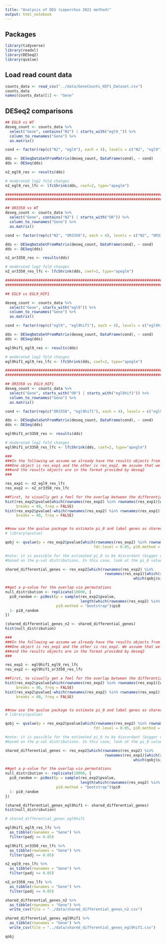 ```yaml
---
title: "Analysis of DEG (Leperchio 2021 method)"
output: html_notebook
---
```


## Packages
```r
library(tidyverse)
library(readxl)
library(DESeq2)
library(qvalue)
```

## Load read count data
```r
counts_data <- read_csv("../data/GeneCounts_HIF1_Dataset.csv")
counts_data
names(counts_data)[1] <- "Gene"
```

## DESeq2 comparisons
```r
## EGL9 vs WT
deseq_count <- counts_data %>%
  select("Gene", contains("N2") | starts_with("egl9_")) %>%
  column_to_rownames("Gene") %>%
  as.matrix() 

cond <- factor(rep(c("N2", "egl9"), each = 4), levels = c("N2", "egl9"))

dds <- DESeqDataSetFromMatrix(deseq_count, DataFrame(cond), ~ cond)
dds <- DESeq(dds)

n2_egl9_res <- results(dds)

# moderated log2 fold changes
n2_egl9_res_lfc <- lfcShrink(dds, coef=2, type="apeglm")

########################################################################
########################################################################

## OR3350 vs WT
deseq_count <- counts_data %>%
  select("Gene", contains("N2") | starts_with("OR")) %>%
  column_to_rownames("Gene") %>%
  as.matrix() 

cond <- factor(rep(c("N2", "OR3350"), each = 4), levels = c("N2", "OR3350"))

dds <- DESeqDataSetFromMatrix(deseq_count, DataFrame(cond), ~ cond)
dds <- DESeq(dds)

n2_or3350_res <- results(dds)

# moderated log2 fold changes
n2_or3350_res_lfc <- lfcShrink(dds, coef=2, type="apeglm")

########################################################################
########################################################################

## EGL9 vs EGL9_HIF1

deseq_count <- counts_data %>%
  select("Gene", starts_with("egl9")) %>%
  column_to_rownames("Gene") %>%
  as.matrix() 

cond <- factor(rep(c("egl9", "egl9hif1"), each = 4), levels = c("egl9hif1", "egl9"))

dds <- DESeqDataSetFromMatrix(deseq_count, DataFrame(cond), ~ cond)
dds <- DESeq(dds)

egl9hif1_egl9_res <- results(dds)

# moderated log2 fold changes
egl9hif1_egl9_res_lfc <- lfcShrink(dds, coef=2, type="apeglm")

########################################################################
########################################################################

## OR3350 vs EGL9_HIF1
deseq_count <- counts_data %>%
  select("Gene", starts_with("OR") | starts_with("egl9hif1")) %>%
  column_to_rownames("Gene") %>%
  as.matrix() 

cond <- factor(rep(c("OR3350", "egl9hif1"), each = 4), levels = c("egl9hif1", "OR3350"))

dds <- DESeqDataSetFromMatrix(deseq_count, DataFrame(cond), ~ cond)
dds <- DESeq(dds)

egl9hif1_or3350_res <- results(dds)

# moderated log2 fold changes
egl9hif1_or3350_res_lfc <- lfcShrink(dds, coef=2, type="apeglm")

```


```r
###
###In the following we assume we already have the results objects from the differential analyses of two experiments. 
###One object is res_exp1 and the other is res_exp2. We assume that we have well-calibrated p-value distributions, 
###and the results objects are in the format provided by deseq2
###

res_exp1 <- n2_egl9_res_lfc
res_exp2 <- n2_or3350_res_lfc

##First, to visually get a feel for the overlap between the differential hits, look at the conditional p-value distributions
hist(res_exp2$pvalue[which(rownames(res_exp2) %in% rownames(res_exp1)[which(res_exp1$padj < 0.05)])], 
     breaks = 40, freq = FALSE)
hist(res_exp2$pvalue[-which(rownames(res_exp2) %in% rownames(res_exp1)[which(res_exp1$padj < 0.05)])], 
     breaks = 40, freq = FALSE)


##now use the qvalue package to estimate pi_0 and label genes as shared differential at the desired fdr level
# library(qvalue)

qobj <- qvalue(p = res_exp2$pvalue[which(rownames(res_exp2) %in% rownames(res_exp1)[which(res_exp1$padj < 0.05)])], 
                                        fdr.level = 0.05, pi0.method = "bootstrap")

#note: it is possible for the estimated pi_0 to be discordant (bigger or smaller) with what we intuitively expect 
#based on the p-val distributions. In this case, look at the pi_0 values produced for different values of the lambda parameter

shared_differential_genes <- res_exp2[which(rownames(res_exp2) %in% 
                                             rownames(res_exp1)[which(res_exp1$padj < 0.05)])[
                                                          which(qobj$significant == TRUE)], ]

##get a p-value for the overlap via permutations
null_distribution <- replicate(10000, {
  pi0_random <- pi0est(p = sample(res_exp2$pvalue, 
                                  length(which(rownames(res_exp2) %in% rownames(res_exp1)[which(res_exp1$padj < 0.05)]))), 
                       pi0.method = "bootstrap")$pi0
  1- pi0_random
})

(shared_differential_genes_n2 <- shared_differential_genes)
hist(null_distribution)
```

```r
###
###In the following we assume we already have the results objects from the differential analyses of two experiments. 
###One object is res_exp1 and the other is res_exp2. We assume that we have well-calibrated p-value distributions, 
###and the results objects are in the format provided by deseq2
###

res_exp1 <- egl9hif1_egl9_res_lfc
res_exp2 <- egl9hif1_or3350_res_lfc

##First, to visually get a feel for the overlap between the differential hits, look at the conditional p-value distributions
hist(res_exp2$pvalue[which(rownames(res_exp2) %in% rownames(res_exp1)[which(res_exp1$padj < 0.05)])], 
     breaks = 40, freq = FALSE)
hist(res_exp2$pvalue[-which(rownames(res_exp2) %in% rownames(res_exp1)[which(res_exp1$padj < 0.05)])], 
     breaks = 40, freq = FALSE)


##now use the qvalue package to estimate pi_0 and label genes as shared differential at the desired fdr level
# library(qvalue)

qobj <- qvalue(p = res_exp2$pvalue[which(rownames(res_exp2) %in% rownames(res_exp1)[which(res_exp1$padj < 0.05)])], 
                                        fdr.level = 0.05, pi0.method = "bootstrap")

#note: it is possible for the estimated pi_0 to be discordant (bigger or smaller) with what we intuitively expect 
#based on the p-val distributions. In this case, look at the pi_0 values produced for different values of the lambda parameter

shared_differential_genes <- res_exp2[which(rownames(res_exp2) %in% 
                                             rownames(res_exp1)[which(res_exp1$padj < 0.05)])[
                                                          which(qobj$significant == TRUE)], ]

##get a p-value for the overlap via permutations
null_distribution <- replicate(10000, {
  pi0_random <- pi0est(p = sample(res_exp2$pvalue, 
                                  length(which(rownames(res_exp2) %in% rownames(res_exp1)[which(res_exp1$padj < 0.05)]))), 
                       pi0.method = "bootstrap")$pi0
  1- pi0_random
})

(shared_differential_genes_egl9hif1 <- shared_differential_genes)
hist(null_distribution)
```

```r
# shared_differential_genes_egl9hif1

egl9hif1_egl9_res_lfc %>%
  as_tibble(rownames = "Gene") %>%
  filter(padj <= 0.05)

egl9hif1_or3350_res_lfc %>%
  as_tibble(rownames = "Gene") %>%
  filter(padj <= 0.05)

n2_egl9_res_lfc %>%
  as_tibble(rownames = "Gene") %>%
  filter(padj <= 0.05)

n2_or3350_res_lfc %>%
  as_tibble(rownames = "Gene") %>%
  filter(padj <= 0.05)
```
```r
shared_differential_genes_n2 %>%
  as_tibble(rownames = "Gene") %>% 
  write_csv(file = "../data/shared_differential_genes_n2.csv")

shared_differential_genes_egl9hif1 %>%
  as_tibble(rownames = "Gene") %>% 
  write_csv(file = "../data/shared_differential_genes_egl9hif1.csv")

```

```r
qobj
```

